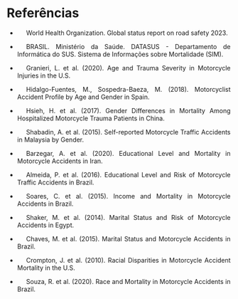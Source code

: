 <style>
p {
  text-align: justify;  
  text-indent: 20px;   
}
</style> 

# Referências {-}

- <p>World Health Organization. Global status report on road safety 2023. 

- <p>BRASIL. Ministério da Saúde. DATASUS - Departamento de Informática do SUS. Sistema de Informações sobre Mortalidade (SIM). 

- <p>Granieri, L. et al. (2020). Age and Trauma Severity in Motorcycle Injuries in the U.S. 

- <p>Hidalgo-Fuentes, M., Sospedra-Baeza, M. (2018). Motorcyclist Accident Profile by Age and Gender in Spain.  

- <p>Hsieh, H. et al. (2017). Gender Differences in Mortality Among Hospitalized Motorcycle Trauma Patients in China. 

- <p>Shabadin, A. et al. (2015). Self-reported Motorcycle Traffic Accidents in Malaysia by Gender. 

- <p>Barzegar, A. et al. (2020). Educational Level and Mortality in Motorcycle Accidents in Iran.

- <p>Almeida, P. et al. (2016). Educational Level and Risk of Motorcycle Traffic Accidents in Brazil. 

- <p>Soares, C. et al. (2015). Income and Mortality in Motorcycle Accidents in Brazil. 

- <p>Shaker, M. et al. (2014). Marital Status and Risk of Motorcycle Accidents in Egypt. 

- <p>Chaves, M. et al. (2015). Marital Status and Motorcycle Accidents in Brazil. 

- <p>Crompton, J. et al. (2010). Racial Disparities in Motorcycle Accident Mortality in the U.S. 

- <p>Souza, R. et al. (2020). Race and Mortality in Motorcycle Accidents in Brazil. 